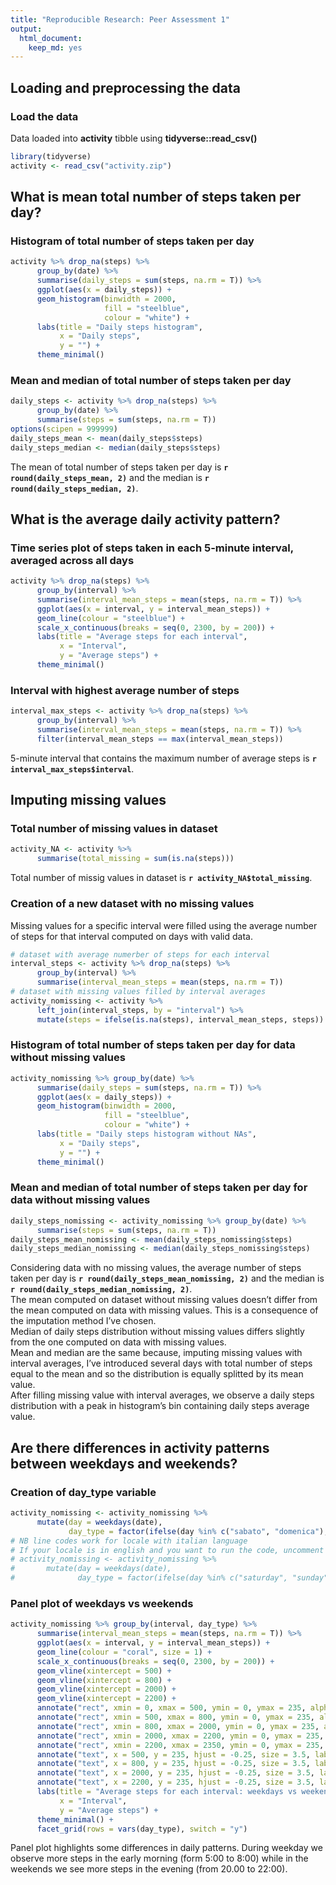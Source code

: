 ```yaml
---
title: "Reproducible Research: Peer Assessment 1"
output: 
  html_document:
    keep_md: yes
---
```



## Loading and preprocessing the data

### Load the data

Data loaded into **activity** tibble using **tidyverse::read_csv()** 

```r
library(tidyverse)
activity <- read_csv("activity.zip")
```

## What is mean total number of steps taken per day?

### Histogram of total number of steps taken per day

```r
activity %>% drop_na(steps) %>%
      group_by(date) %>% 
      summarise(daily_steps = sum(steps, na.rm = T)) %>% 
      ggplot(aes(x = daily_steps)) +
      geom_histogram(binwidth = 2000,
                     fill = "steelblue",
                     colour = "white") +
      labs(title = "Daily steps histogram",
           x = "Daily steps",
           y = "") +
      theme_minimal()
```

### Mean and median of total number of steps taken per day

```r
daily_steps <- activity %>% drop_na(steps) %>%
      group_by(date) %>% 
      summarise(steps = sum(steps, na.rm = T))
options(scipen = 999999)
daily_steps_mean <- mean(daily_steps$steps)
daily_steps_median <- median(daily_steps$steps)
```

The mean of total number of steps taken per day is **`r round(daily_steps_mean, 2)`** and the median is **`r round(daily_steps_median, 2)`**.

## What is the average daily activity pattern?

### Time series plot of steps taken in each 5-minute interval, averaged across all days

```r
activity %>% drop_na(steps) %>%
      group_by(interval) %>%
      summarise(interval_mean_steps = mean(steps, na.rm = T)) %>% 
      ggplot(aes(x = interval, y = interval_mean_steps)) +
      geom_line(colour = "steelblue") +
      scale_x_continuous(breaks = seq(0, 2300, by = 200)) +
      labs(title = "Average steps for each interval",
           x = "Interval",
           y = "Average steps") +
      theme_minimal()
```

### Interval with highest average number of steps

```r
interval_max_steps <- activity %>% drop_na(steps) %>%
      group_by(interval) %>%
      summarise(interval_mean_steps = mean(steps, na.rm = T)) %>% 
      filter(interval_mean_steps == max(interval_mean_steps))
```

5-minute interval that contains the maximum number of average steps is **`r interval_max_steps$interval`**.

## Imputing missing values

### Total number of missing values in dataset

```r
activity_NA <- activity %>% 
      summarise(total_missing = sum(is.na(steps)))
```

Total number of missig values in dataset is **`r activity_NA$total_missing`**.

### Creation of a new dataset with no missing values

Missing values for a specific interval were filled using the average number of steps for that interval computed on days with valid data.

```r
# dataset with average numerber of steps for each interval
interval_steps <- activity %>% drop_na(steps) %>%
      group_by(interval) %>%
      summarise(interval_mean_steps = mean(steps, na.rm = T))
# dataset with missing values filled by interval averages
activity_nomissing <- activity %>%
      left_join(interval_steps, by = "interval") %>% 
      mutate(steps = ifelse(is.na(steps), interval_mean_steps, steps))
```

### Histogram of total number of steps taken per day for data without missing values

```r
activity_nomissing %>% group_by(date) %>% 
      summarise(daily_steps = sum(steps, na.rm = T)) %>% 
      ggplot(aes(x = daily_steps)) +
      geom_histogram(binwidth = 2000,
                     fill = "steelblue",
                     colour = "white") +
      labs(title = "Daily steps histogram without NAs",
           x = "Daily steps",
           y = "") +
      theme_minimal()
```

### Mean and median of total number of steps taken per day for data without missing values

```r
daily_steps_nomissing <- activity_nomissing %>% group_by(date) %>% 
      summarise(steps = sum(steps, na.rm = T))
daily_steps_mean_nomissing <- mean(daily_steps_nomissing$steps)
daily_steps_median_nomissing <- median(daily_steps_nomissing$steps)
```

Considering data with no missing values, the average number of steps taken per day is **`r round(daily_steps_mean_nomissing, 2)`** and the median is **`r round(daily_steps_median_nomissing, 2)`**.  
The mean computed on dataset without missing values doesn't differ from the mean computed on data with missing values. This is a consequence of the imputation method I've chosen.  
Median of daily steps distribution without missing values differs slightly from the one computed on data with missing values.  
Mean and median are the same because, imputing missing values with interval averages, I've introduced several days with total number of steps equal to the mean and so the distribution is equally splitted by its mean value.  
After filling missing value with interval averages, we observe a daily steps distribution with a peak in histogram's bin containing daily steps average value.

## Are there differences in activity patterns between weekdays and weekends?

### Creation of day_type variable

```r
activity_nomissing <- activity_nomissing %>% 
      mutate(day = weekdays(date),
             day_type = factor(ifelse(day %in% c("sabato", "domenica"), "weekend", "weekday")))
# NB line codes work for locale with italian language
# If your locale is in english and you want to run the code, uncomment and run following lines:
# activity_nomissing <- activity_nomissing %>% 
#       mutate(day = weekdays(date),
#              day_type = factor(ifelse(day %in% c("saturday", "sunday"), "weekend", "weekday")))

```

### Panel plot of weekdays vs weekends

```r
activity_nomissing %>% group_by(interval, day_type) %>%
      summarise(interval_mean_steps = mean(steps, na.rm = T)) %>% 
      ggplot(aes(x = interval, y = interval_mean_steps)) +
      geom_line(colour = "coral", size = 1) +
      scale_x_continuous(breaks = seq(0, 2300, by = 200)) +
      geom_vline(xintercept = 500) +
      geom_vline(xintercept = 800) +
      geom_vline(xintercept = 2000) +
      geom_vline(xintercept = 2200) +
      annotate("rect", xmin = 0, xmax = 500, ymin = 0, ymax = 235, alpha = 0.2, fill = "black") +
      annotate("rect", xmin = 500, xmax = 800, ymin = 0, ymax = 235, alpha = 0.2, fill = "steelblue") +
      annotate("rect", xmin = 800, xmax = 2000, ymin = 0, ymax = 235, alpha = 0.2, fill = "yellow") +
      annotate("rect", xmin = 2000, xmax = 2200, ymin = 0, ymax = 235, alpha = 0.2, fill = "steelblue") +
      annotate("rect", xmin = 2200, xmax = 2350, ymin = 0, ymax = 235, alpha = 0.2, fill = "black") +
      annotate("text", x = 500, y = 235, hjust = -0.25, size = 3.5, label = "5:00") +
      annotate("text", x = 800, y = 235, hjust = -0.25, size = 3.5, label = "8:00") +
      annotate("text", x = 2000, y = 235, hjust = -0.25, size = 3.5, label = "20:00") +
      annotate("text", x = 2200, y = 235, hjust = -0.25, size = 3.5, label = "22:00") +
      labs(title = "Average steps for each interval: weekdays vs weekend",
           x = "Interval",
           y = "Average steps") +
      theme_minimal() +
      facet_grid(rows = vars(day_type), switch = "y")
```

Panel plot highlights some differences in daily patterns. During weekday we observe more steps in the early morning (form 5:00 to 8:00) while in the weekends we see more steps in the evening (from 20.00 to 22:00).
